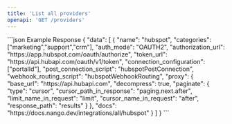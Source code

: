 ```yaml
---
title: 'List all providers'
openapi: 'GET /providers'
---
```


<ResponseExample>
```json Example Response
{
  "data": [
    {
      "name": "hubspot",
      "categories": ["marketing","support","crm"],
      "auth_mode": "OAUTH2",
      "authorization_url": "https://app.hubspot.com/oauth/authorize",
      "token_url": "https://api.hubapi.com/oauth/v1/token",
      "connection_configuration": ["portalId"],
      "post_connection_script": "hubspotPostConnection",
      "webhook_routing_script": "hubspotWebhookRouting",
      "proxy": {
        "base_url": "https://api.hubapi.com",
        "decompress": true,
        "paginate": {
          "type": "cursor",
          "cursor_path_in_response": "paging.next.after",
          "limit_name_in_request": "limit",
          "cursor_name_in_request": "after",
          "response_path": "results"
        }
      },
      "docs": "https://docs.nango.dev/integrations/all/hubspot"
    }
  ]
}
```
</ResponseExample>
